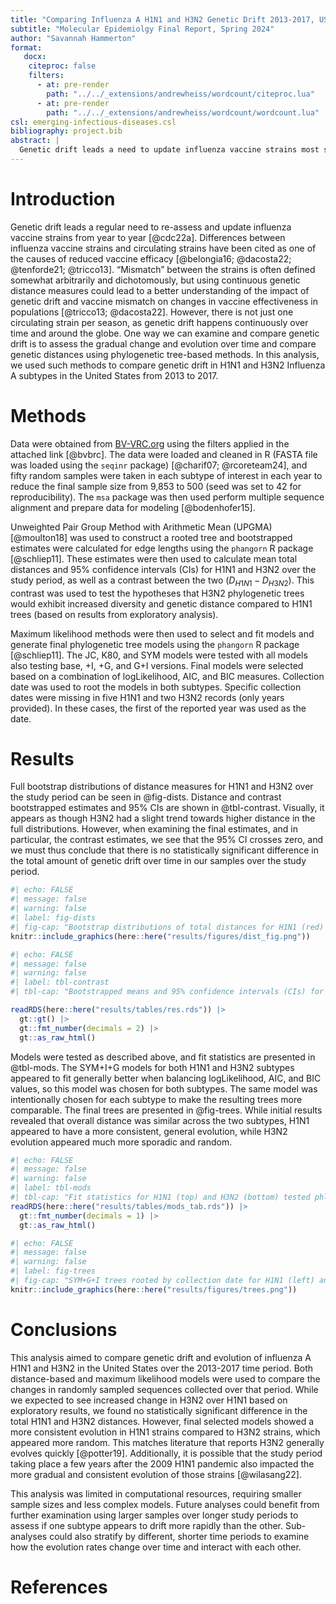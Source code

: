 ```yaml
---
title: "Comparing Influenza A H1N1 and H3N2 Genetic Drift 2013-2017, US"
subtitle: "Molecular Epidemiolgy Final Report, Spring 2024"
author: "Savannah Hammerton"
format: 
   docx:
    citeproc: false
    filters:
      - at: pre-render
        path: "../../_extensions/andrewheiss/wordcount/citeproc.lua"
      - at: pre-render
        path: "../../_extensions/andrewheiss/wordcount/wordcount.lua"
csl: emerging-infectious-diseases.csl
bibliography: project.bib
abstract: |
  Genetic drift leads a need to update influenza vaccine strains most seasons. Distance measures over time can tell us how much drift has occurred. We aimed to determine if H1N1 or H3N2 appeared to drift more over time, and found that there was no significant difference between the subtypes. 
---
```


\newpage

# Introduction 

Genetic drift leads a regular need to re-assess and update influenza vaccine strains from year to year [@cdc22a]. Differences between influenza vaccine strains and circulating strains have been cited as one of the causes of reduced vaccine efficacy [@belongia16; @dacosta22; @tenforde21; @tricco13]. "Mismatch" between the strains is often defined somewhat arbitrarily and dichotomously, but using continuous genetic distance measures could lead to a better understanding of the impact of genetic drift and vaccine mismatch on changes in vaccine effectiveness in populations [@tricco13; @dacosta22]. However, there is not just one circulating strain per season, as genetic drift happens continuously over time and around the globe. One way we can examine and compare genetic drift is to assess the gradual change and evolution over time and compare genetic distances using phylogenetic tree-based methods. In this analysis, we used such methods to compare genetic drift in H1N1 and H3N2 Influenza A subtypes in the United States from 2013 to 2017. 

# Methods 

Data were obtained from [BV-VRC.org](https://www.bv-brc.org/view/Taxonomy/11320?and(eq(host_group,Human),eq(isolation_country,%22USA%22),or(eq(collection_year,%222016%22),eq(collection_year,%222015%22),eq(collection_year,%222014%22),eq(collection_year,%222013%22),eq(collection_year,%222017%22)),or(eq(subtype,%22H1N1%22),eq(subtype,%22H3N2%22)),eq(genome_status,%22Complete%22),eq(segment,%224%22))#view_tab=genomes&filter=false) using the filters applied in the attached link [@bvbrc]. The data were loaded and cleaned in R (FASTA file was loaded using the `seqinr` package) [@charif07; @rcoreteam24], and fifty random samples were taken in each subtype of interest in each year to reduce the final sample size from 9,853 to 500 (seed was set to 42 for reproducibility). The `msa` package was then used perform multiple sequence alignment and prepare data for modeling [@bodenhofer15]. 

Unweighted Pair Group Method with Arithmetic Mean (UPGMA) [@moulton18] was used to construct a rooted tree and bootstrapped estimates were calculated for edge lengths using the `phangorn` R package [@schliep11]. These estimates were then used to calculate mean total distances and 95% confidence intervals (CIs) for H1N1 and H3N2 over the study period, as well as a contrast between the two ($D_{H1N1} - D_{H3N2}$). This contrast was used to test the hypotheses that H3N2 phylogenetic trees would exhibit increased diversity and genetic distance compared to H1N1 trees (based on results from exploratory analysis). 

Maximum likelihood methods were then used to select and fit models and generate final phylogenetic tree models using the `phangorn` R package [@schliep11]. The JC, K80, and SYM models were tested with all models also testing base, +I, +G, and G+I versions. Final models were selected based on a combination of logLikelihood, AIC, and BIC measures. Collection date was used to root the models in both subtypes. Specific collection dates were missing in five H1N1 and two H3N2 records (only years provided). In these cases, the first of the reported year was used as the date. 


# Results

Full bootstrap distributions of distance measures for H1N1 and H3N2 over the study period can be seen in @fig-dists. Distance and contrast bootstrapped estimates and 95% CIs are shown in @tbl-contrast. Visually, it appears as though H3N2 had a slight trend towards higher distance in the full distributions. However, when examining the final estimates, and in particular, the contrast estimates, we see that the 95% CI crosses zero, and we must thus conclude that there is no statistically significant difference in the total amount of genetic drift over time in our samples over the study period. 

```r
#| echo: FALSE 
#| message: false
#| warning: false
#| label: fig-dists
#| fig-cap: "Bootstrap distributions of total distances for H1N1 (red) and H3N2 (blue) subtypes over the study period."
knitr::include_graphics(here::here("results/figures/dist_fig.png"))
```

```r
#| echo: FALSE 
#| message: false
#| warning: false
#| label: tbl-contrast
#| tbl-cap: "Bootstrapped means and 95% confidence intervals (CIs) for total H1N1 and H3N2 tree distances and contrasts. As the 95% CI for the contrast crosses zero, we conclude there is no statistically significant difference in the distances of the two sub-types, and thus no significant difference in the antigenic drift over the analysis period."

readRDS(here::here("results/tables/res.rds")) |> 
  gt::gt() |> 
  gt::fmt_number(decimals = 2) |> 
  gt::as_raw_html()
```

Models were tested as described above, and fit statistics are presented in @tbl-mods. The SYM+I+G models for both H1N1 and H3N2 subtypes appeared to fit generally better when balancing logLikelihood, AIC, and BIC values, so this model was chosen for both subtypes. The same model was intentionally chosen for each subtype to make the resulting trees more comparable. The final trees are presented in @fig-trees. While initial results revealed that overall distance was similar across the two subtypes, H1N1 appeared to have a more consistent, general evolution, while H3N2 evolution appeared much more sporadic and random. 


```r
#| echo: FALSE 
#| message: false
#| warning: false
#| label: tbl-mods
#| tbl-cap: "Fit statistics for H1N1 (top) and H3N2 (bottom) tested phlylogenetic tree models."
readRDS(here::here("results/tables/mods_tab.rds")) |> 
  gt::fmt_number(decimals = 1) |> 
  gt::as_raw_html()
```


```r
#| echo: FALSE 
#| message: false
#| warning: false
#| label: fig-trees
#| fig-cap: "SYM+G+I trees rooted by collection date for H1N1 (left) and H3N2 (right)."
knitr::include_graphics(here::here("results/figures/trees.png"))
```

# Conclusions

This analysis aimed to compare genetic drift and evolution of influenza A H1N1 and H3N2 in the United States over the 2013-2017 time period. Both distance-based and maximum likelihood models were used to compare the changes in randomly sampled sequences collected over that period. While we expected to see increased change in H3N2 over H1N1 based on exploratory results, we found no statistically significant difference in the total H1N1 and H3N2 distances. However, final selected models showed a more consistent evolution in H1N1 strains compared to H3N2 strains, which appeared more random. This matches literature that reports H3N2 generally evolves quickly [@potter19]. Additionally, it is possible that the study period taking place a few years after the 2009 H1N1 pandemic also impacted the more gradual and consistent evolution of those strains [@wilasang22]. 

This analysis was limited in computational resources, requiring smaller sample sizes and less complex models. Future analyses could benefit from further examination using larger samples over longer study periods to assess if one subtype appears to drift more rapidly than the other. Sub-analyses could also stratify by different, shorter time periods to examine how the evolution rates change over time and interact with each other. 

\newpage

# References 
